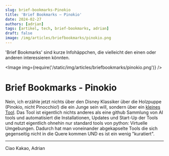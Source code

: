 ---
slug: brief-bookmarks-Pinokio
title: 'Brief Bookmarks – Pinokio'
date: 2024-02-27
authors: [adrian]
tags: [artikel, tech, brief-bookmarks, adrian]
draft: false
image: /img/articles/briefbookmarks/pinokio.png
---


'Brief Bookmarks' sind kurze Infohäppchen, die vielleicht den einen oder anderen interessieren könnten.

<Image img={require('/static/img/articles/briefbookmarks/pinokio.png')} />

<!--truncate-->

# Brief Bookmarks - Pinokio

Nein, ich erzähle jetzt nichts über den Disney Klassiker über die Holzpuppe (Pinokio, nicht Pinocchio!) die ein Junge sein will, sondern über ein [kleines Tool](https://pinokio.computer/). Das Tool ist eigentlich nichts anderes als eine github Sammlung von AI tools und automatisiert die Installationen, Updates und Start-Up der Tools und nutzt eigentlich ohnehin nur standard tools von python: Virtuelle Umgebungen. Dadurch hat man voneinander abgekapselte Tools die sich gegenseitig nicht in die Quere kommen UND es ist ein wenig "kuratiert".

---

Ciao Kakao, Adrian
